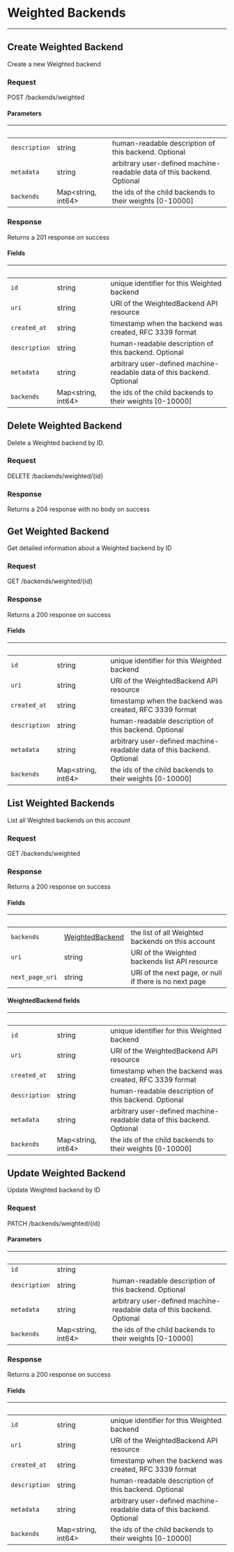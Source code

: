 
# Weighted Backends

---

## Create Weighted Backend

Create a new Weighted backend

### Request

POST /backends/weighted

<WeightedBackendsCreateRequest />

#### Parameters

| &nbsp;        | &nbsp;                   | &nbsp;                                                                 |
| ------------- | ------------------------ | ---------------------------------------------------------------------- |
| `description` | string                   | human-readable description of this backend. Optional                   |
| `metadata`    | string                   | arbitrary user-defined machine-readable data of this backend. Optional |
| `backends`    | Map&lt;string, int64&gt; | the ids of the child backends to their weights [0-10000]               |

### Response

Returns a 201 response on success

<WeightedBackendsCreateResponse />

#### Fields

| &nbsp;        | &nbsp;                   | &nbsp;                                                                 |
| ------------- | ------------------------ | ---------------------------------------------------------------------- |
| `id`          | string                   | unique identifier for this Weighted backend                            |
| `uri`         | string                   | URI of the WeightedBackend API resource                                |
| `created_at`  | string                   | timestamp when the backend was created, RFC 3339 format                |
| `description` | string                   | human-readable description of this backend. Optional                   |
| `metadata`    | string                   | arbitrary user-defined machine-readable data of this backend. Optional |
| `backends`    | Map&lt;string, int64&gt; | the ids of the child backends to their weights [0-10000]               |

## Delete Weighted Backend

Delete a Weighted backend by ID.

### Request

DELETE /backends/weighted/{id}

<WeightedBackendsDeleteRequest />

### Response

Returns a 204 response with no body on success

## Get Weighted Backend

Get detailed information about a Weighted backend by ID

### Request

GET /backends/weighted/{id}

<WeightedBackendsGetRequest />

### Response

Returns a 200 response on success

<WeightedBackendsGetResponse />

#### Fields

| &nbsp;        | &nbsp;                   | &nbsp;                                                                 |
| ------------- | ------------------------ | ---------------------------------------------------------------------- |
| `id`          | string                   | unique identifier for this Weighted backend                            |
| `uri`         | string                   | URI of the WeightedBackend API resource                                |
| `created_at`  | string                   | timestamp when the backend was created, RFC 3339 format                |
| `description` | string                   | human-readable description of this backend. Optional                   |
| `metadata`    | string                   | arbitrary user-defined machine-readable data of this backend. Optional |
| `backends`    | Map&lt;string, int64&gt; | the ids of the child backends to their weights [0-10000]               |

## List Weighted Backends

List all Weighted backends on this account

### Request

GET /backends/weighted

<WeightedBackendsListRequest />

### Response

Returns a 200 response on success

<WeightedBackendsListResponse />

#### Fields

| &nbsp;          | &nbsp;                                     | &nbsp;                                                 |
| --------------- | ------------------------------------------ | ------------------------------------------------------ |
| `backends`      | [WeightedBackend](#weightedbackend-fields) | the list of all Weighted backends on this account      |
| `uri`           | string                                     | URI of the Weighted backends list API resource         |
| `next_page_uri` | string                                     | URI of the next page, or null if there is no next page |

#### WeightedBackend fields

| &nbsp;        | &nbsp;                   | &nbsp;                                                                 |
| ------------- | ------------------------ | ---------------------------------------------------------------------- |
| `id`          | string                   | unique identifier for this Weighted backend                            |
| `uri`         | string                   | URI of the WeightedBackend API resource                                |
| `created_at`  | string                   | timestamp when the backend was created, RFC 3339 format                |
| `description` | string                   | human-readable description of this backend. Optional                   |
| `metadata`    | string                   | arbitrary user-defined machine-readable data of this backend. Optional |
| `backends`    | Map&lt;string, int64&gt; | the ids of the child backends to their weights [0-10000]               |

## Update Weighted Backend

Update Weighted backend by ID

### Request

PATCH /backends/weighted/{id}

<WeightedBackendsUpdateRequest />

#### Parameters

| &nbsp;        | &nbsp;                   | &nbsp;                                                                 |
| ------------- | ------------------------ | ---------------------------------------------------------------------- |
| `id`          | string                   |                                                                        |
| `description` | string                   | human-readable description of this backend. Optional                   |
| `metadata`    | string                   | arbitrary user-defined machine-readable data of this backend. Optional |
| `backends`    | Map&lt;string, int64&gt; | the ids of the child backends to their weights [0-10000]               |

### Response

Returns a 200 response on success

<WeightedBackendsUpdateResponse />

#### Fields

| &nbsp;        | &nbsp;                   | &nbsp;                                                                 |
| ------------- | ------------------------ | ---------------------------------------------------------------------- |
| `id`          | string                   | unique identifier for this Weighted backend                            |
| `uri`         | string                   | URI of the WeightedBackend API resource                                |
| `created_at`  | string                   | timestamp when the backend was created, RFC 3339 format                |
| `description` | string                   | human-readable description of this backend. Optional                   |
| `metadata`    | string                   | arbitrary user-defined machine-readable data of this backend. Optional |
| `backends`    | Map&lt;string, int64&gt; | the ids of the child backends to their weights [0-10000]               |
